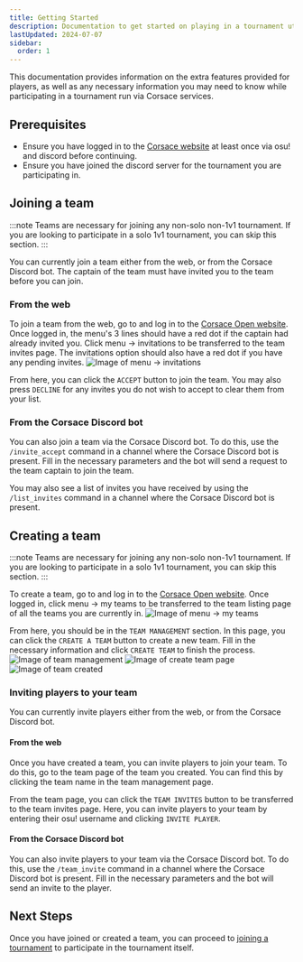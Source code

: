 ```yaml
---
title: Getting Started
description: Documentation to get started on playing in a tournament utilizing Corsace services.
lastUpdated: 2024-07-07
sidebar:
  order: 1
---
```


This documentation provides information on the extra features provided for players, as well as any necessary information you may need to know while participating in a tournament run via Corsace services.

## Prerequisites

* Ensure you have logged in to the [Corsace website](https://corsace.io) at least once via osu! and discord before continuing.
* Ensure you have joined the discord server for the tournament you are participating in.

## Joining a team

:::note
Teams are necessary for joining any non-solo non-1v1 tournament. If you are looking to participate in a solo 1v1 tournament, you can skip this section.
:::

You can currently join a team either from the web, or from the Corsace Discord bot. The captain of the team must have invited you to the team before you can join.

### From the web

To join a team from the web, go to and log in to the [Corsace Open website](https://open.corsace.io). Once logged in, the menu's 3 lines should have a red dot if the captain had already invited you. Click menu -> invitations to be transferred to the team invites page. The invitations option should also have a red dot if you have any pending invites.
![Image of menu -> invitations](../../../../images/tournament_play/menu_invitations.png)

From here, you can click the `ACCEPT` button to join the team. You may also press `DECLINE` for any invites you do not wish to accept to clear them from your list.

### From the Corsace Discord bot

You can also join a team via the Corsace Discord bot. To do this, use the `/invite_accept` command in a channel where the Corsace Discord bot is present. Fill in the necessary parameters and the bot will send a request to the team captain to join the team.

You may also see a list of invites you have received by using the `/list_invites` command in a channel where the Corsace Discord bot is present.

## Creating a team

:::note
Teams are necessary for joining any non-solo non-1v1 tournament. If you are looking to participate in a solo 1v1 tournament, you can skip this section.
:::

To create a team, go to and log in to the [Corsace Open website](https://open.corsace.io). Once logged in, click menu -> my teams to be transferred to the team listing page of all the teams you are currently in.
![Image of menu -> my teams](../../../../images/tournament_play/menu_my_teams.png)

From here, you should be in the `TEAM MANAGEMENT` section. In this page, you can click the `CREATE A TEAM` button to create a new team. Fill in the necessary information and click `CREATE TEAM` to finish the process.
![Image of team management](../../../../images/tournament_play/team_management.png)
![Image of create team page](../../../../images/tournament_play/create_team.png)
![Image of team created](../../../../images/tournament_play/create_team_success.png)

### Inviting players to your team

You can currently invite players either from the web, or from the Corsace Discord bot.

#### From the web

Once you have created a team, you can invite players to join your team. To do this, go to the team page of the team you created. You can find this by clicking the team name in the team management page.

From the team page, you can click the `TEAM INVITES` button to be transferred to the team invites page. Here, you can invite players to your team by entering their osu! username and clicking `INVITE PLAYER`.

#### From the Corsace Discord bot

You can also invite players to your team via the Corsace Discord bot. To do this, use the `/team_invite` command in a channel where the Corsace Discord bot is present. Fill in the necessary parameters and the bot will send an invite to the player.

## Next Steps

Once you have joined or created a team, you can proceed to [joining a tournament](./joining-tournament) to participate in the tournament itself.
